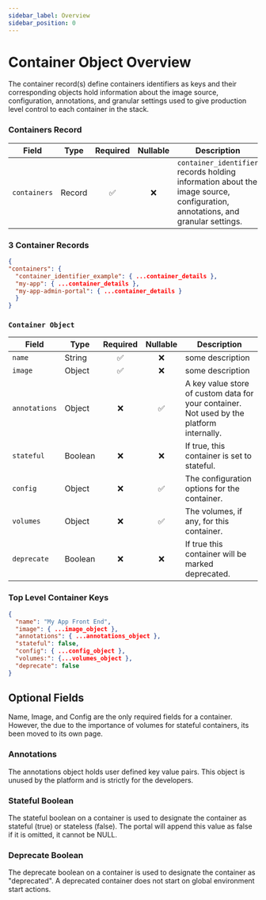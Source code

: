 ```yaml
---
sidebar_label: Overview
sidebar_position: 0
---
```

# Container Object Overview
The container record(s) define containers identifiers as keys and their corresponding objects hold information about the image source, configuration, annotations, and granular settings used to give production level control to each container in the stack.  


### Containers Record
| Field                  | Type                               | Required | Nullable | Description      |
|------------------------|------------------------------------|:--------:|:--------:|------------------|
| `containers`           | Record                             | ✅        | ❌        | `container_identifier` records holding information about the image source, configuration, annotations, and granular settings. |

### 3 Container Records
```json
{
"containers": {
  "container_identifier_example": { ...container_details },
  "my-app": { ...container_details },
  "my-app-admin-portal": { ...container_details }
  }
}
```

### `Container Object`

| Field         | Type                                 | Required | Nullable | Description      |
|---------------|--------------------------------------|:--------:|:--------:|------------------|
| `name`        | String                               | ✅        | ❌        | some description |
| `image`       | Object                               | ✅        | ❌        | some description |
| `annotations` | Object                               | ❌        | ✅        | A key value store of custom data for your container. Not used by the platform internally. |
| `stateful`    | Boolean                              | ❌        | ❌        | If true, this container is set to stateful. |
| `config`      | Object                               | ❌        | ✅        | The configuration options for the container. |
| `volumes`     | Object                               | ❌        | ✅        | The volumes, if any, for this container. |
| `deprecate`   | Boolean                              | ❌        | ❌        | If true this container will be marked deprecated. |

### Top Level Container Keys
```json
{
  "name": "My App Front End",
  "image": { ...image_object },
  "annotations": { ...annotations_object },
  "stateful": false,
  "config": { ...config_object },
  "volumes:": {...volumes_object },
  "deprecate": false
}
```

## Optional Fields
Name, Image, and Config are the only required fields for a container.  However, the due to the importance of volumes for stateful containers, its been moved to its own page.


### Annotations
The annotations object holds user defined key value pairs.  This object is unused by the platform and is strictly for the developers.


### Stateful Boolean
The stateful boolean on a container is used to designate the container as stateful (true) or stateless (false).
The portal will append this value as false if it is omitted, it cannot be NULL.


### Deprecate Boolean
The deprecate boolean on a container is used to designate the container as "deprecated".  A deprecated container does not start on global environment start actions.
